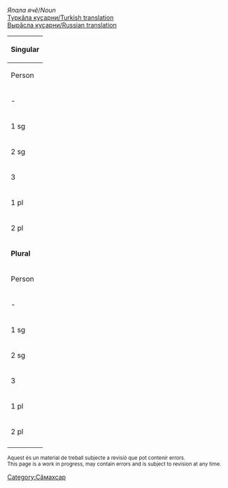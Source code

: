 

''Япала ячӗ''/''Noun''<br/>
[http://ilazki.thinkgeek.co.uk/~spectre/txuvaix/cv-tr/index.php?q=ҫын Туркӑла куҫарни/Turkish translation]<br/>
[http://samah.chv.su/cgi-bin/s.cgi?a=s&word=ҫын Вырӑсла куҫарни/Russian translation]

{|class=wikitable
|-
!colspan=9|'''Singular'''
|-
!  Person  !!  Tеп<br/>Absolutive<br>''Мӗн?''  !!  Камӑнлӑх<br/>Genitive<br>''Мӗнӗн?''  !!  Пару<br/>Dative<br>''Мӗне?''  !!  Вырӑн<br/>Locative<br>''Мӗнре?''  !!  Туху<br/>Ablative<br>''Мӗнрен?''  !!  Пӗрлелӗх<br/>Instrumental<br>''Мӗнпе?''  !!  Ҫуклӑх<br/>Privative<br>''Мӗнсӗр?''  !!  Пирке<br/>Final<br>''Мӗншӗн?''
|-
| - || ҫын || ҫын·н·ӑн || ҫын·н·а || ҫын·ра || ҫын·ран<br/> || ҫын·па || ҫын·сӑр || ҫын·шӑн
|-
| 1 sg || ҫын·н·ӑм || ҫын·н·ӑм·ӑн || ҫын·н·ӑм·а || ҫын·н·ӑм·ра || ҫын·н·ӑм·ран || ҫын·н·ӑм·па || ҫын·н·ӑм·сӑр || ҫын·н·ӑм·шӑн 
|-
| 2 sg || ҫын·н·у || ҫын·н·у·н || ҫын·н·у·н·а || ҫын·н·у·н·та || ҫын·н·у·н·тан || ҫын·н·у·па || ҫын·н·у·сӑр || ҫын·н·у·шӑн 
|-
| 3 || ҫын·н·и || ҫын·н·и·н || ҫын·н·и·не || ҫын·н·и·н·че || ҫын·н·и·н·чен || ҫын·н·и·пе || ҫын·н·и·сӗр || ҫын·н·и·шӗн 
|-
| 1 pl || ҫын·н·ӑм·ӑр || ҫын·н·ӑм·ӑр·ӑн || ҫын·н·ӑм·ӑр·а || ҫын·н·ӑм·ӑр·та || ҫын·н·ӑм·ӑр·тан || ҫын·н·ӑм·ӑр·па || ҫын·н·ӑм·ӑр·сӑр || ҫын·н·ӑм·ӑр·шӑн 
|-
| 2 pl || ҫын·н·ӑр || ҫын·н·ӑр·ӑн || ҫын·н·ӑр·а || ҫын·н·ӑр·та || ҫын·н·ӑр·тан || ҫын·н·ӑр·па || ҫын·н·ӑр·сӑр || ҫын·н·ӑр·шӑн 
|-
!colspan=9|'''Plural'''
|-
!  Person  !!  Tеп<br/>Absolutive<br>''Мӗн?''  !!  Камӑнлӑх<br/>Genitive<br>''Мӗнӗн?''  !!  Пару<br/>Dative<br>''Мӗне?''  !!  Вырӑн<br/>Locative<br>''Мӗнре?''  !!  Туху<br/>Ablative<br>''Мӗнрен?''  !!  Пӗрлелӗх<br/>Instrumental<br>''Мӗнпе?''  !!  Ҫуклӑх<br/>Privative<br>''Мӗнсӗр?''  !!  Пирке<br/>Final<br>''Мӗншӗн?''
|-
| - || ҫын·сем || ҫын·се·н || ҫын·сен·е || ҫын·сен·че || ҫын·сен·чен || ҫын·сем·пе || ҫын·сем·сӗр || ҫын·сем·шӗн
|-
| 1 sg || ҫын·н·ӑм·сем || ҫын·н·ӑм·се·н || ҫын·н·ӑм·сен·е || ҫын·н·ӑм·сен·че || ҫын·н·ӑм·сен·чен || ҫын·н·ӑм·сем·пе || ҫын·н·ӑм·сем·сӗр || ҫын·н·ӑм·сем·шӗн 
|-
| 2 sg || ҫын·н·у·сем || ҫын·н·у·се·н || ҫын·н·у·сен·е || ҫын·н·у·сен·че || ҫын·н·у·сен·чен || ҫын·н·у·сем·пе || ҫын·н·у·сем·сӗр || ҫын·н·у·сем·шӗн 
|-
| 3 || ҫын·н·и·сем || ҫын·н·и·се·н || ҫын·н·и·сен·е || ҫын·н·и·сен·че || ҫын·н·и·сен·чен || ҫын·н·и·сем·пе || ҫын·н·и·сем·сӗр || ҫын·н·и·сем·шӗн 
|-
| 1 pl || ҫын·н·ӑм·ӑр·сем || ҫын·н·ӑм·ӑр·се·н || ҫын·н·ӑм·ӑр·сен·е || ҫын·н·ӑм·ӑр·сен·че || ҫын·н·ӑм·ӑр·сен·чен || ҫын·н·ӑм·ӑр·сем·пе || ҫын·н·ӑм·ӑр·сем·сӗр || ҫын·н·ӑм·ӑр·сем·шӗн 
|-
| 2 pl || ҫын·н·ӑр·сем || ҫын·н·ӑр·се·н || ҫын·н·ӑр·сен·е || ҫын·н·ӑр·сен·че || ҫын·н·ӑр·сен·чен || ҫын·н·ӑр·сем·пе || ҫын·н·ӑр·сем·сӗр || ҫын·н·ӑр·сем·шӗн 
|-
|}

<small>
Aquest és un material de treball subjecte a revisió que pot contenir errors.<br/>
This page is a work in progress, may contain errors and is subject to revision at any time. 
</small>

[[Category:Сӑмахсар]]